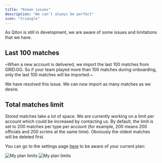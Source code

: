 ```yaml
---
title: "Known issues"
description: "We can't always be perfect"
icon: "triangle"
---
```


As Qiton is still in development, we are aware of some issues and limitations that we have.

## Last 100 matches
~When a new account is delivered, we import the last 100 matches from GRID.GG.
So if your team played more than 100 matches during onboarding, only the last 100 matches will be imported.~

We have resolved this issue. We can now import as many matches as we desire.

## Total matches limit

Stored matches take a lot of space. We are currently working on a limit per account which could be increased by contacting us.
By default, the limit is set to 200 matches per type per account (for example, 200 means 200 officials and 200 scrims at the same time).
Obviously the oldest matches will be deleted first.

You can go to the settings page [here](https://qiton.app/settings) to be aware of your current plan:

<Frame>
    <img
        className="block dark:hidden"
        src="./images/known-issues/plan.png"
        alt="My plan limits"
    />
    <img
        className="hidden dark:block"
        src="./images/known-issues/plan.png"
        alt="My plan limits"
    />
</Frame>
